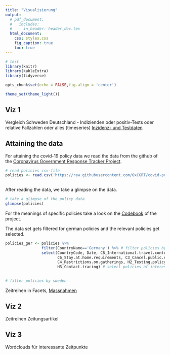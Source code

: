 ```yaml
---
title: "Visualisierung"
output:
  # pdf_document:
  #   includes:
  #     in_header: header_doc.tex
  html_document:
    css: styles.css
    fig_caption: true
    toc: true
---
```


```r
# test
library(knitr)
library(kableExtra)
library(tidyverse)

opts_chunk$set(echo = FALSE,fig.align = 'center')

theme_set(theme_light())
```

## Viz 1

Vergleich Schweden Deutschland - Indizienden oder positiv-Tests oder relative Fallzahlen oder alles (timeseries) [Inzidenz- und Testdaten](https://covid.ourworldindata.org/data/owid-covid-data.csv)

## Attaining the data
For attaining the covid-19 policy data we read the data from the github of the
[Coronavirus Government Response Tracker Project](https://www.bsg.ox.ac.uk/research/research-projects/coronavirus-government-response-tracker#data).

```r
# read policies csv-file
policies <- read.csv('https://raw.githubusercontent.com/OxCGRT/covid-policy-tracker/master/data/OxCGRT_latest.csv')
  
```

After reading the data, we take a glimpse on the data.
```r
# take a glimpse of the policy data
glimpse(policies)
```
For the meanings of specific policies take a look on the [Codebook](https://github.com/OxCGRT/covid-policy-tracker/blob/master/documentation/codebook.md) of the project.


The data set gets filtered for german policies and the relevant policies get selected.

```r

policies_ger <- policies %>%
                filter(CountryName=='Germany') %>% # filter policies by germany
                select(CountryCode, Date, C8_International.travel.controls,
                       C6_Stay.at.home.requirements, C3_Cancel.public.events,
                       C4_Restrictions.on.gatherings, H2_Testing.policy,
                       H3_Contact.tracing) # select policies of interest
  

```

```r
# filter policies by sweden

```

Zeitreihen in Facets, [Massnahmen](https://raw.githubusercontent.com/OxCGRT/covid-policy-tracker/master/data/OxCGRT_latest.csv) 

## Viz 2

Zeitreihen Zeitungsartikel 

## Viz 3

Wordclouds für interessante Zeitpunkte

